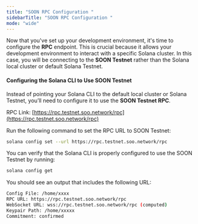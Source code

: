 ```yaml
---
title: "SOON RPC Configuration "
sidebarTitle: "SOON RPC Configuration "
mode: "wide"
---
```


Now that you've set up your development environment, it's time to configure the **RPC** endpoint. This is crucial because it allows your development environment to interact with a specific Solana cluster. In this case, you will be connecting to the **SOON Testnet** rather than the Solana local cluster or default Solana Testnet.&#x20;

#### Configuring the Solana CLI to Use SOON Testnet&#x20;

Instead of pointing your Solana CLI to the default local cluster or Solana Testnet, you’ll need to configure it to use the **SOON Testnet RPC**.

RPC Link: [https://rpc.testnet.soo.network/rpc](https://rpc.testnet.soo.network/rpc)

Run the following command to set the RPC URL to SOON Testnet:

```bash
solana config set --url https://rpc.testnet.soo.network/rpc
```

You can verify that the Solana CLI is properly configured to use the SOON Testnet by running:

```bash
solana config get
```

You should see an output that includes the following URL:

```bash
Config File: /home/xxxx
RPC URL: https://rpc.testnet.soo.network/rpc
WebSocket URL: wss://rpc.testnet.soo.network/rpc (computed)
Keypair Path: /home/xxxxx
Commitment: confirmed
```